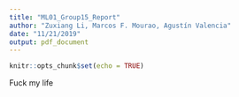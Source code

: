 ```yaml
---
title: "ML01_Group15_Report"
author: "Zuxiang Li, Marcos F. Mourao, Agustín Valencia"
date: "11/21/2019"
output: pdf_document
---
```


```r
knitr::opts_chunk$set(echo = TRUE)
```

Fuck my life